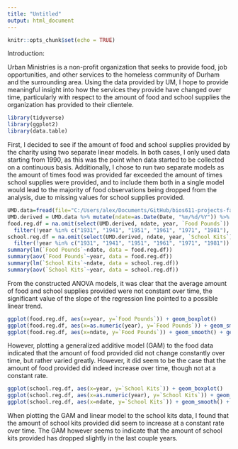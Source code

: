 ```yaml
---
title: "Untitled"
output: html_document
---
```


```r
knitr::opts_chunk$set(echo = TRUE)
```

Introduction:

Urban Ministries is a non-profit organization that seeks to provide food, job opportunities, and other services to the homeless community of Durham and the surrounding area. Using the data provided by UM, I hope to provide meaningful insight into how the services they provide have changed over time, particularly with respect to the amount of food and school
supplies the organization has provided to their clientele.


```r
library(tidyverse)
library(ggplot2)
library(data.table)
```

First, I decided to see if the amount of food and school supplies provided by the charity using two separate linear models. In both cases, I only used data starting from 1990, as this was the point when data started to be collected on a continuous basis. Additionally, I chose to run two separate models as the amount of times food was provided far exceeded the amount of times school supplies were provided, and to include them both in a single model would lead to the majority of food observations being dropped from the analysis, due to missing values for school supplies provided.   

```r
UMD.data=fread(file="C:/Users/alex/Documents/GitHub/bios611-projects-fall-2019-arquinter/project_1/data/UMD_Services_Provided_20190719.tsv")
UMD.derived = UMD.data %>% mutate(ndate=as.Date(Date, "%m/%d/%Y")) %>% mutate(year=as.factor(format(as.Date(Date, "%m/%d/%Y"), "%Y")))
food.reg.df = na.omit(select(UMD.derived, ndate, year, `Food Pounds`)) %>%
  filter(!year %in% c("1931", "1941", "1951", "1961", "1971", "1981"), `Food Pounds` < 1000) %>% droplevels()
school.reg.df = na.omit(select(UMD.derived, ndate, year, `School Kits`)) %>%
  filter(!year %in% c("1931", "1941", "1951", "1961", "1971", "1981")) %>% droplevels()
summary(lm(`Food Pounds`~ndate, data = food.reg.df))
summary(aov(`Food Pounds`~year, data = food.reg.df))
summary(lm(`School Kits`~ndate, data = school.reg.df))
summary(aov(`School Kits`~year, data = school.reg.df))
```

From the constructed ANOVA models, it was clear that the average amount of food and school supplies provided were not constant over time, the significant value of the slope of the regression line pointed to a possible linear trend.

```r
ggplot(food.reg.df, aes(x=year, y=`Food Pounds`)) + geom_boxplot()
ggplot(food.reg.df, aes(x=as.numeric(year), y=`Food Pounds`)) + geom_smooth()
ggplot(food.reg.df, aes(x=ndate, y=`Food Pounds`)) + geom_smooth() + geom_smooth(method = "lm")
```

However, plotting a generalized additive model (GAM) to the food data indicated that the amount of food provided did not change constantly over time, but rather varied greatly. However, it did seem to be the case that the amount of food provided did indeed increase over time, though not at a constant rate.

```r
ggplot(school.reg.df, aes(x=year, y=`School Kits`)) + geom_boxplot()
ggplot(school.reg.df, aes(x=as.numeric(year), y=`School Kits`)) + geom_smooth()
ggplot(school.reg.df, aes(x=ndate, y=`School Kits`)) + geom_smooth() + geom_smooth(method = "lm")
```

When plotting the GAM and linear model to the school kits data, I found that the amount of school kits provided did seem to increase at a constant rate over time. The GAM however seems to indicate that the amount of school kits provided has dropped slightly in the last couple years.